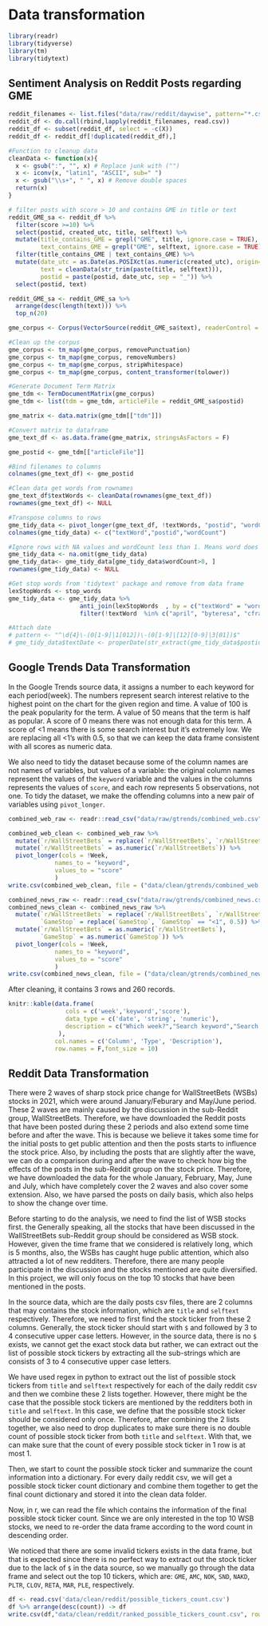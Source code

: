 # Data transformation

```r
library(readr)
library(tidyverse)
library(tm)
library(tidytext)
```

## Sentiment Analysis on Reddit Posts regarding GME

```r
reddit_filenames <- list.files("data/raw/reddit/daywise", pattern="*.csv", full.names=TRUE)
reddit_df <- do.call(rbind,lapply(reddit_filenames, read.csv))
reddit_df <- subset(reddit_df, select = -c(X))
reddit_df <- reddit_df[!duplicated(reddit_df),]
```

```r
#Function to cleanup data
cleanData <- function(x){
  x <- gsub(":", "", x) # Replace junk with ("")
  x <- iconv(x, "latin1", "ASCII", sub=" ")
  x <- gsub("\\s+", " ", x) # Remove double spaces
  return(x)
}
```


```r
# filter posts with score > 10 and contains GME in title or text
reddit_GME_sa <- reddit_df %>%
  filter(score >=10) %>%
  select(postid, created_utc, title, selftext) %>%
  mutate(title_contains_GME = grepl("GME", title, ignore.case = TRUE),
         text_contains_GME = grepl("GME", selftext, ignore.case = TRUE)) %>%
  filter(title_contains_GME | text_contains_GME) %>%
  mutate(date_utc = as.Date(as.POSIXct(as.numeric(created_utc), origin="1970-01-01")),
         text = cleanData(str_trim(paste(title, selftext))),
         postid = paste(postid, date_utc, sep = "_")) %>%
  select(postid, text)
```

```r
reddit_GME_sa <- reddit_GME_sa %>% 
  arrange(desc(length(text))) %>%
  top_n(20)
```

```r
gme_corpus <- Corpus(VectorSource(reddit_GME_sa$text), readerControl = list(reader = readPlain, language = "en_US", load = TRUE))

#Clean up the corpus
gme_corpus <- tm_map(gme_corpus, removePunctuation)
gme_corpus <- tm_map(gme_corpus, removeNumbers)
gme_corpus <- tm_map(gme_corpus, stripWhitespace)
gme_corpus <- tm_map(gme_corpus, content_transformer(tolower))

#Generate Document Term Matrix
gme_tdm <- TermDocumentMatrix(gme_corpus)
gme_tdm <- list(tdm = gme_tdm, articleFile = reddit_GME_sa$postid)
```
```r
gme_matrix <- data.matrix(gme_tdm[["tdm"]])

#Convert matrix to dataframe
gme_text_df <- as.data.frame(gme_matrix, stringsAsFactors = F)

gme_postid <- gme_tdm[["articleFile"]]

#Bind filenames to columns
colnames(gme_text_df) <- gme_postid

#Clean data get words from rownames
gme_text_df$textWords <- cleanData(rownames(gme_text_df)) 
rownames(gme_text_df) <- NULL

#Transpose columns to rows
gme_tidy_data <- pivot_longer(gme_text_df, !textWords, "postid", "wordCount")
colnames(gme_tidy_data) <- c("textWord","postid","wordCount")

#Ignore rows with NA values and wordCount less than 1. Means word does not exist in the article
gme_tidy_data <- na.omit(gme_tidy_data)
gme_tidy_data<- gme_tidy_data[gme_tidy_data$wordCount>0, ]
rownames(gme_tidy_data) <- NULL

#Get stop words from 'tidytext' package and remove from data frame
lexStopWords <- stop_words
gme_tidy_data <- gme_tidy_data %>% 
                    anti_join(lexStopWords  , by = c("textWord" = "word")) %>% 
                    filter(!textWord  %in% c("april", "byteresa", "cfra", "jana","npd", "shopjana","wfm","ihor","amazoncom","anayahooyptryahoo","bloomberg","carolinabased","cincinnatibased","cincinnati", "monday", "month","dusaniwsky"))

#Attach date
# pattern <- "^\d{4}\-(0[1-9]|1[012])\-(0[1-9]|[12][0-9]|3[01])$"
# gme_tidy_data$textDate <- properDate(str_extract(gme_tidy_data$postid, pattern))
```




## Google Trends Data Transformation
In the Google Trends source data, it assigns a number to each keyword for each period(week). The numbers represent search interest relative to the highest point on the chart for the given region and time. A value of 100 is the peak popularity for the term. A value of 50 means that the term is half as popular. A score of 0 means there was not enough data for this term. A score of <1 means there is some search interest but it's extremely low. We are replacing all <1's with 0.5, so that we can keep the data frame consistent with all scores as numeric data. 

We also need to tidy the dataset because some of the column names are not names of variables, but values of a variable: the original column names represent the values of the `keyword` variable and the values in the columns represents the values of `score`, and each row represents 5 observations, not one. To tidy the dataset, we make the offending columns into a new pair of variables using `pivot_longer`. 
```r
combined_web_raw <- readr::read_csv("data/raw/gtrends/combined_web.csv")

combined_web_clean <- combined_web_raw %>%
  mutate(`r/WallStreetBets` = replace(`r/WallStreetBets`, `r/WallStreetBets` == "<1", 0.5)) %>%
  mutate(`r/WallStreetBets` = as.numeric(`r/WallStreetBets`)) %>%
  pivot_longer(cols = !Week,
             names_to = "keyword",
             values_to = "score"
             )
write.csv(combined_web_clean, file = ("data/clean/gtrends/combined_web.csv"),row.names=FALSE)

combined_news_raw <- readr::read_csv("data/raw/gtrends/combined_news.csv")
combined_news_clean <- combined_news_raw %>%
  mutate(`r/WallStreetBets` = replace(`r/WallStreetBets`, `r/WallStreetBets` == "<1", 0.5),
         `GameStop` = replace(`GameStop`, `GameStop` == "<1", 0.5)) %>%
  mutate(`r/WallStreetBets` = as.numeric(`r/WallStreetBets`),
         `GameStop` = as.numeric(`GameStop`)) %>%
  pivot_longer(cols = !Week,
             names_to = "keyword",
             values_to = "score"
             )
write.csv(combined_news_clean, file = ("data/clean/gtrends/combined_news.csv"),row.names=FALSE)
```

After cleaning, it contains 3 rows and 260 records.
```r
knitr::kable(data.frame(
                cols = c('week','keyword','score'),
                data_type = c('date', 'string', 'numeric'),
                description = c("Which week?","Search keyword","Search interest score")
              ), 
             col.names = c('Column', 'Type', 'Description'),
             row.names = F,font_size = 10)
```


## Reddit Data Transformation
There were 2 waves of sharp stock price change for WallStreetBets (WSBs) stocks in 2021, which were around January/Feburary and May/June period. These 2 waves are mainly caused by the discussion in the sub-Reddit group, WallStreetBets. Therefore, we have downloaded the Reddit posts that have been posted during these 2 periods and also extend some time before and after the wave. This is because we believe it takes some time for the initial posts to get public attention and then the posts starts to influence the stock price. Also, by including the posts that are slightly after the wave, we can do a comparison during and after the wave to check how big the effects of the posts in the sub-Reddit group on the stock price. Therefore, we have downloaded the data for the whole January, February, May, June and July, which have completely cover the 2 waves and also cover some extension. Also, we have parsed the posts on daily basis, which also helps to show the change over time.

Before starting to do the analysis, we need to find the list of WSB stocks first. the Generally speaking, all the stocks that have been discussed in the WallStreetBets sub-Reddit group should be considered as WSB stock. However, given the time frame that we considered is relatively long, which is 5 months, also, the WSBs has caught huge public attention, which also attracted a lot of new redditers. Therefore, there are many people participate in the discussion and the stocks mentioned are quite diversified. In this project, we will only focus on the top 10 stocks that have been mentioned in the posts. 

In the source data, which are the daily posts csv files, there are 2 columns that may contains the stock information, which are `title` and `selftext` respectively. Therefore, we need to first find the stock ticker from these 2 columns. Generally, the stock ticker should start with `$` and followed by 3 to 4 consecutive upper case letters. However, in the source data, there is no `$` exists, we cannot get the exact stock data but rather, we can extract out the list of possible stock tickers by extracting all the sub-strings which are consists of 3 to 4 consecutive upper case letters. 

We have used regex in python to extract out the list of possible stock tickers from `title` and `selftext` respectively for each of the daily reddit csv and then we combine these 2 lists together. However, there might be the case that the possible stock tickers are mentioned by the redditers both in `title` and `selftext`. In this case, we define that the possible stock ticker should be considered only once. Therefore, after combining the 2 lists together, we also need to drop duplicates to make sure there is no double count of possible stock ticker from both `title` and `selftext`. With that, we can make sure that the count of every possible stock ticker in 1 row is at most 1. 

Then, we start to count the possible stock ticker and summarize the count information into a dictionary. For every daily reddit csv, we will get a possible stock ticker count dictionary and combine them together to get the final count dictionary and stored it into the clean data folder. 

Now, in r, we can read the file which contains the information of the final possible stock ticker count. Since we are only interested in the top 10 WSB stocks, we need to re-order the data frame according to the word count in descending order. 

We noticed that there are some invalid tickers exists in the data frame, but that is expected since there is no perfect way to extract out the stock ticker due to the lack of `$` in the data source, so we manually go through the data frame and select out the top 10 tickers, which are: `GME`, `AMC`, `NOK`, `SND`, `NAKD`, `PLTR`, `CLOV`, `RETA`, `MAR`, `PLE`, respectively.

```r
df <- read.csv('data/clean/reddit/possible_tickers_count.csv')
df %>% arrange(desc(count)) -> df
write.csv(df,"data/clean/reddit/ranked_possible_tickers_count.csv", row.names = FALSE)
```

